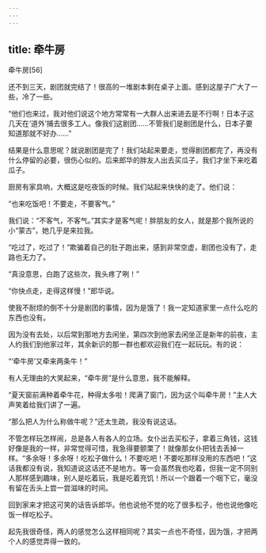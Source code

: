 ```yaml
---
---
---
```

title: 牵牛房
---




牵牛房[56]



还不到三天，剧团就完结了！很高的一堆剧本剩在桌子上面。感到这屋子广大了一些，冷了一些。

“他们也来过，我对他们说这个地方常常有一大群人出来进去是不行啊！日本子这几天在‘道外’捕去很多工人。像我们这剧团……不管我们是剧团是什么，日本子要知道那就不好办……”

结果是什么意思呢？就说剧团是完了！我们站起来要走，觉得剧团都完了，再没有什么停留的必要，很伤心似的。后来郎华的胖友人出去买瓜子，我们才坐下来吃着瓜子。

厨房有家具响，大概这是吃夜饭的时候。我们站起来快快的走了。他们说：

“也来吃饭吧！不要走，不要客气。”

我们说：“不客气，不客气。”其实才是客气呢！胖朋友的女人，就是那个我所说的小“蒙古”，她几乎是来拉我。

“吃过了，吃过了！”欺骗着自己的肚子跑出来，感到非常空虚，剧团也没有了，走路也无力了。

“真没意思，白跑了这些次，我头疼了咧！”

“你快点走，走得这样慢！”郎华说。

使我不耐烦的倒不十分是剧团的事情，因为是饿了！我一定知道家里一点什么吃的东西也没有。

因为没有去处，以后常到那地方去闲坐，第四次到他家去闲坐正是新年的前夜，主人约我们到他家过年，其余新识的那一群也都欢迎我们在一起玩玩。有的说：

“‘牵牛房’又牵来两条牛！”

有人无理由的大笑起来，“牵牛房”是什么意思，我不能解释。

“夏天窗前满种着牵牛花，种得太多啦！爬满了窗门，因为这个叫牵牛房！”主人大声笑着给我们讲了一遍。

“那么把人为什么称做牛呢？”还太生疏，我没有说这话。

不管怎样玩怎样闹，总是各人有各人的立场。女仆出去买松子，拿着三角钱，这钱好像是我的一样，非常觉得可惜，我急得要颤栗了！就像那女仆把钱去丢掉一样。“多余呀！多余呀！吃松子做什么！不要吃吧！不要吃那样没用的东西吧！”这话我都没有说，我知道说这话还不是地方。等一会虽然我也吃着，但我一定不同别人那样感到趣味，别人是吃着玩，我是吃着充饥！所以一个跟着一个咽下它，毫没有留在舌头上尝一尝滋味的时间。

回到家来才把这可笑的话告诉郎华。他也说他不觉的吃了很多松子，他也说他像吃饭一样吃松子。

起先我很奇怪，两人的感觉怎么这样相同呢？其实一点也不奇怪，因为饿，才把两个人的感觉弄得一致的。